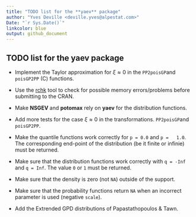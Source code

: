 ```yaml
--- 
title: "TODO list for the **yaev** package"
author: "Yves Deville <deville.yves@alpestat.com>"
Date: "`r Sys.Date()`"
linkcolor: blue
output: github_document
---
```


## TODO list for the **yaev** package

- Implement the Taylor approximation for $\xi \approx 0$ in the
`PP2poisGP`and `poisGP2PP` (C) functions.

- Use the
  [rchk](https://developer.r-project.org/Blog/public/2019/04/18/common-protect-errors/)
  tool to check for possible memory errors/problems before submitting
  to the CRAN.

- Make **NSGEV** and **potomax** rely on **yaev** for the distribution
  functions.
  
- Add more tests for the case $\xi \approx 0$ in the transformations.
`PP2poisGP`and `poisGP2PP`.

- Make the quantile functions work correctly for `p = 0.0` and `p =
  1.0`. The corresponding end-point of the distribution (be it finite
  or infinie) must be returned.
  
- Make sure that the distribution functions work correctly with `q = -Inf` 
  and `q = Inf`. The value `0` or `1` must be returned.
  
- Make sure that the density is zero (not `NA`) outside of the
  support.

- Make sure that the probability functions return `NA` when an
  incorrect parameter is used (negative `scale`).

- Add the Extrended GPD distributions of Papastathopoulos & Tawn.

